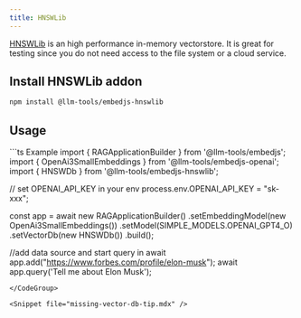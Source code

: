 ```yaml
---
title: HNSWLib
---
```


[HNSWLib](https://github.com/nmslib/hnswlib) is an high performance in-memory vectorstore.
It is great for testing since you do not need access to the file system or a cloud service.

## Install HNSWLib addon

```bash
npm install @llm-tools/embedjs-hnswlib
```

## Usage
<CodeGroup>
```ts Example
import { RAGApplicationBuilder } from '@llm-tools/embedjs';
import { OpenAi3SmallEmbeddings } from '@llm-tools/embedjs-openai';
import { HNSWDb } from '@llm-tools/embedjs-hnswlib';

// set OPENAI_API_KEY in your env
process.env.OPENAI_API_KEY = "sk-xxx";

const app = await new RAGApplicationBuilder()
.setEmbeddingModel(new OpenAi3SmallEmbeddings())
.setModel(SIMPLE_MODELS.OPENAI_GPT4_O)
.setVectorDb(new HNSWDb())
.build();

//add data source and start query in
await app.add("https://www.forbes.com/profile/elon-musk");
await app.query('Tell me about Elon Musk');
```
</CodeGroup>

<Snippet file="missing-vector-db-tip.mdx" />
